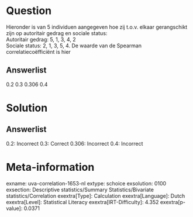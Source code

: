 Question
========

Hieronder is van 5 individuen aangegeven hoe zij t.o.v. elkaar
gerangschikt zijn op autoritair gedrag en sociale status:\
Autoritair gedrag: 5, 1, 3, 4, 2\
Sociale status: 2, 1, 3, 5, 4. De waarde van de Spearman
correlatiecoëfficiënt is hier

Answerlist
----------

0.2
0.3
0.306
0.4

Solution
========

Answerlist
----------

0.2: Incorrect
0.3: Correct
0.306: Incorrect
0.4: Incorrect

Meta-information
================
exname: uva-correlation-1653-nl
extype: schoice
exsolution: 0100
exsection: Descriptive statistics/Summary Statistics/Bivariate statistics/Correlation
exextra[Type]: Calculation
exextra[Language]: Dutch
exextra[Level]: Statistical Literacy
exextra[IRT-Difficulty]: 4.352
exextra[p-value]: 0.0371
